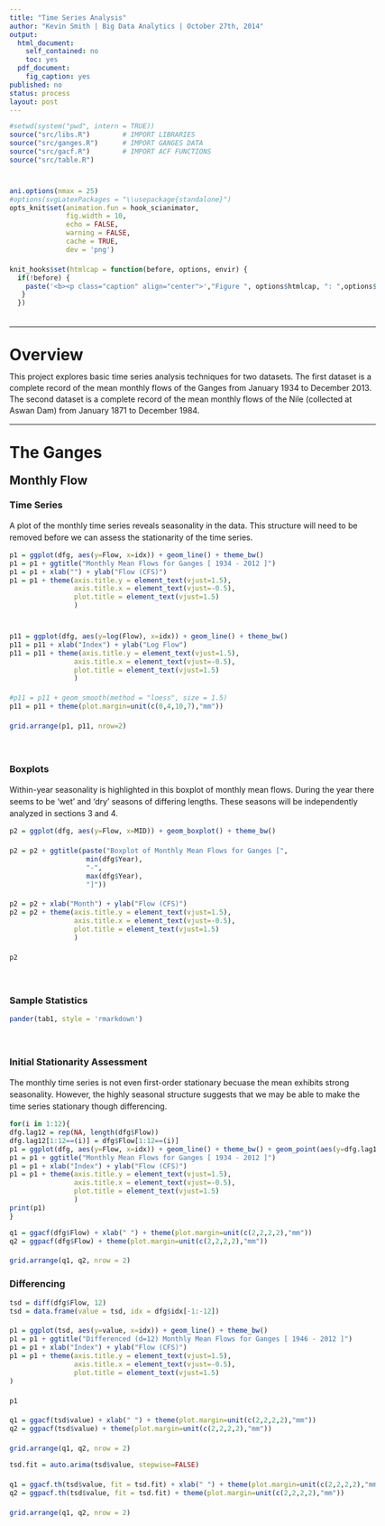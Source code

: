 ```yaml
---
title: "Time Series Analysis"
author: "Kevin Smith | Big Data Analytics | October 27th, 2014"
output:
  html_document:
    self_contained: no
    toc: yes
  pdf_document:
    fig_caption: yes
published: no
status: process
layout: post
---
```



<head>

<link rel="stylesheet" type="text/css" media="screen" href="http://cdnjs.cloudflare.com/ajax/libs/fancybox/1.3.4/jquery.fancybox-1.3.4.css" />
<style type="text/css">
  a.fancybox img {
    border: none;
    -o-transform: scale(1,1); -ms-transform: scale(1,1); -moz-transform: scale(1,1); -webkit-transform: scale(1,1); transform: scale(1,1); -o-transition: all 0.2s ease-in-out; -ms-transition: all 0.2s ease-in-out; -moz-transition: all 0.2s ease-in-out; -webkit-transition: all 0.2s ease-in-out; transition: all 0.2s ease-in-out;
  } 
a.fancybox:hover img {
  position: relative; z-index: 999; -o-transform: scale(1.03,1.03); -ms-transform: scale(1.03,1.03); -moz-transform: scale(1.03,1.03); -webkit-transform: scale(1.03,1.03); transform: scale(1.03,1.03);
}
</style>



<link rel="stylesheet" href="https://cdn.rawgit.com/Kevin-M-Smith/202-P2/master/css/style.css">
<link rel="stylesheet" href="https://cdn.rawgit.com/Kevin-M-Smith/scianimator/master/assets/css/scianimator.css">
<script src="https://ajax.googleapis.com/ajax/libs/jquery/1.7.1/jquery.min.js"></script>
<script src="https://cdn.rawgit.com/Kevin-M-Smith/scianimator/master/assets/js/jquery.scianimator.min.js"></script>
</head>
<style>
#TOC {
  position: fixed;
  left: 0;
  top: 0;
  width: 200px;
  height: 100%;
  overflow:auto;
}
body {
  max-width: 800px;
  margin: auto;
  margin-left:210px;
  line-height: 20px;
}
p { line-height: 1.5; }




</style>

<body>
  <script type="text/javascript" src="http://cdnjs.cloudflare.com/ajax/libs/fancybox/1.3.4/jquery.fancybox-1.3.4.pack.min.js"></script>
  <script type="text/javascript">
  $(function($){
    var addToAll = true;
    var gallery = false;
    var titlePosition = 'inside';
    $(addToAll ? 'img' : 'img.fancybox').each(function(){
      var $this = $(this);
      var title = $this.attr('title');
      var src = $this.attr('data-big') || $this.attr('src');
      var a = $('<a href="#" class="fancybox"></a>').attr('href', src).attr('title', title);
      $this.wrap(a);
    });
    if (gallery)
      $('a.fancybox').attr('rel', 'fancyboxgallery');
    $('a.fancybox').fancybox({
      titlePosition: titlePosition
    });
  });
$.noConflict();
</script></body>


```r
#setwd(system("pwd", intern = TRUE))
source("src/libs.R")        # IMPORT LIBRARIES
source("src/ganges.R")      # IMPORT GANGES DATA
source("src/gacf.R")        # IMPORT ACF FUNCTIONS
source("src/table.R")


ani.options(nmax = 25)
#options(svgLatexPackages = "\\usepackage{standalone}")
opts_knit$set(animation.fun = hook_scianimator,
              fig.width = 10,
              echo = FALSE,
              warning = FALSE,
              cache = TRUE,
              dev = 'png')

knit_hooks$set(htmlcap = function(before, options, envir) {
  if(!before) {
    paste('<b><p class="caption" align="center">',"Figure ", options$htmlcap, ": ",options$fig.cap,"</p></b>",sep="")
   }
  })



```

<hr>
# Overview 
This project explores basic time series analysis techniques for two datasets. The first dataset is a complete record of the mean monthly flows of the Ganges from January 1934 to December 2013. The second dataset is a complete record of the mean monthly flows of the Nile (collected at Aswan Dam) from January 1871 to December 1984. 
<hr>
# The Ganges
## Monthly Flow

### Time Series
A plot of the monthly time series reveals seasonality in the data. This structure will need to be removed before we can assess the stationarity of the time series. 
```r
p1 = ggplot(dfg, aes(y=Flow, x=idx)) + geom_line() + theme_bw() 
p1 = p1 + ggtitle("Monthly Mean Flows for Ganges [ 1934 - 2012 ]")
p1 = p1 + xlab("") + ylab("Flow (CFS)")
p1 = p1 + theme(axis.title.y = element_text(vjust=1.5),
                axis.title.x = element_text(vjust=-0.5),
                plot.title = element_text(vjust=1.5)
                )


p11 = ggplot(dfg, aes(y=log(Flow), x=idx)) + geom_line() + theme_bw()
p11 = p11 + xlab("Index") + ylab("Log Flow")
p11 = p11 + theme(axis.title.y = element_text(vjust=1.5),
                axis.title.x = element_text(vjust=-0.5),
                plot.title = element_text(vjust=1.5)
                )

#p11 = p11 + geom_smooth(method = "loess", size = 1.5)
p11 = p11 + theme(plot.margin=unit(c(0,4,10,7),"mm"))

grid.arrange(p1, p11, nrow=2)

```
<br>

### Boxplots 
Within-year seasonality is highlighted in this boxplot of monthly mean flows. During the year there seems to be 'wet' and 'dry' seasons of differing lengths. These seasons will be independently analyzed in sections 3 and 4. 
```r
p2 = ggplot(dfg, aes(y=Flow, x=MID)) + geom_boxplot() + theme_bw()

p2 = p2 + ggtitle(paste("Boxplot of Monthly Mean Flows for Ganges [",
                   min(dfg$Year), 
                   "-",
                   max(dfg$Year),
                   "]"))

p2 = p2 + xlab("Month") + ylab("Flow (CFS)")
p2 = p2 + theme(axis.title.y = element_text(vjust=1.5),
                axis.title.x = element_text(vjust=-0.5),
                plot.title = element_text(vjust=1.5)
                )

p2

```
<br>

### Sample Statistics
```r
pander(tab1, style = 'rmarkdown')
```

<br>

### Initial Stationarity Assessment
The monthly time series is not even first-order stationary becuase the mean exhibits strong seasonality. However, the highly seasonal structure suggests that we may be able to make the time series stationary though differencing.

```r
for(i in 1:12){
dfg.lag12 = rep(NA, length(dfg$Flow))
dfg.lag12[1:12==(i)] = dfg$Flow[1:12==(i)]
p1 = ggplot(dfg, aes(y=Flow, x=idx)) + geom_line() + theme_bw() + geom_point(aes(y=dfg.lag12))
p1 = p1 + ggtitle("Monthly Mean Flows for Ganges [ 1934 - 2012 ]")
p1 = p1 + xlab("Index") + ylab("Flow (CFS)")
p1 = p1 + theme(axis.title.y = element_text(vjust=1.5),
                axis.title.x = element_text(vjust=-0.5),
                plot.title = element_text(vjust=1.5)
                )
print(p1)
}
```

```r
q1 = ggacf(dfg$Flow) + xlab(" ") + theme(plot.margin=unit(c(2,2,2,2),"mm"))
q2 = ggpacf(dfg$Flow) + theme(plot.margin=unit(c(2,2,2,2),"mm"))

grid.arrange(q1, q2, nrow = 2)
```

### Differencing
```r
tsd = diff(dfg$Flow, 12)
tsd = data.frame(value = tsd, idx = dfg$idx[-1:-12])

p1 = ggplot(tsd, aes(y=value, x=idx)) + geom_line() + theme_bw() 
p1 = p1 + ggtitle("Differenced (d=12) Monthly Mean Flows for Ganges [ 1946 - 2012 ]")
p1 = p1 + xlab("Index") + ylab("Flow (CFS)")
p1 = p1 + theme(axis.title.y = element_text(vjust=1.5),
                axis.title.x = element_text(vjust=-0.5),
                plot.title = element_text(vjust=1.5)
)

p1

q1 = ggacf(tsd$value) + xlab(" ") + theme(plot.margin=unit(c(2,2,2,2),"mm"))
q2 = ggpacf(tsd$value) + theme(plot.margin=unit(c(2,2,2,2),"mm"))

grid.arrange(q1, q2, nrow = 2)

```



```r
tsd.fit = auto.arima(tsd$value, stepwise=FALSE)

q1 = ggacf.th(tsd$value, fit = tsd.fit) + xlab(" ") + theme(plot.margin=unit(c(2,2,2,2),"mm"))
q2 = ggpacf.th(tsd$value, fit = tsd.fit) + theme(plot.margin=unit(c(2,2,2,2),"mm"))

grid.arrange(q1, q2, nrow = 2)

```

<style>
.fancybox-title-inside {
  margin-left: 0px;
}
</style>
